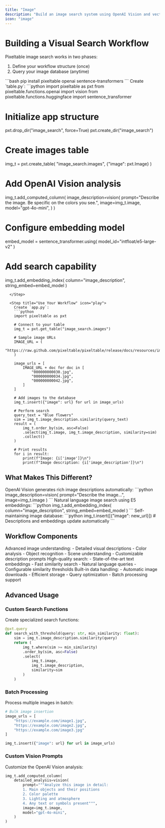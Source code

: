 ```yaml
---
title: "Image"
description: "Build an image search system using OpenAI Vision and vector embeddings"
icon: "image"
---
```


# Building a Visual Search Workflow

Pixeltable image search works in two phases:
1. Define your workflow structure (once)
2. Query your image database (anytime)

<Steps>
  <Step title="Install Dependencies">
    ```bash
    pip install pixeltable openai sentence-transformers
    ```
  </Step>

  <Step title="Define Your Workflow" icon="wand-magic-sparkles">
    Create `table.py`:
    ```python
  import pixeltable as pxt
  from pixeltable.functions.openai import vision
  from pixeltable.functions.huggingface import sentence_transformer

  # Initialize app structure
  pxt.drop_dir("image_search", force=True)
  pxt.create_dir("image_search")

  # Create images table
  img_t = pxt.create_table(
      "image_search.images", 
      {"image": pxt.Image}
  )

  # Add OpenAI Vision analysis
  img_t.add_computed_column(
      image_description=vision(
          prompt="Describe the image. Be specific on the colors you see.",
          image=img_t.image,
          model="gpt-4o-mini",
      )
  )

  # Configure embedding model
  embed_model = sentence_transformer.using(
      model_id="intfloat/e5-large-v2"
  )

  # Add search capability
  img_t.add_embedding_index(
      column="image_description", 
      string_embed=embed_model
  )
```
  </Step>

  <Step title="Use Your Workflow" icon="play">
    Create `app.py`:
    ```python
    import pixeltable as pxt

    # Connect to your table
    img_t = pxt.get_table("image_search.images")

    # Sample image URLs
    IMAGE_URL = (
        "https://raw.github.com/pixeltable/pixeltable/release/docs/resources/images/"
    )

    image_urls = [
        IMAGE_URL + doc for doc in [
            "000000000030.jpg",
            "000000000034.jpg",
            "000000000042.jpg",
        ]
    ]

    # Add images to the database
    img_t.insert({"image": url} for url in image_urls)

    # Perform search
    query_text = "Blue flowers"
    sim = img_t.image_description.similarity(query_text)
    result = (
        img_t.order_by(sim, asc=False)
        .select(img_t.image, img_t.image_description, similarity=sim)
        .collect()
    )

    # Print results
    for i in result:
        print(f"Image: {i['image']}\n")
        print(f"Image description: {i['image_description']}\n")
```
  </Step>
</Steps>

## What Makes This Different?

<CardGroup cols={1}>
  <Card title="AI Vision" icon="eye">
    OpenAI Vision generates rich image descriptions automatically:
    ```python
    image_description=vision(
        prompt="Describe the image...",
        image=img_t.image
    )
    ```
  </Card>

  <Card title="Vector Search" icon="magnifying-glass">
    Natural language image search using E5 embeddings:
    ```python
    img_t.add_embedding_index(
        column="image_description",
        string_embed=embed_model
    )
    ```
  </Card>

  <Card title="Auto-updating" icon="arrows-rotate">
    Self-maintaining image database:
    ```python
    img_t.insert([{"image": new_url}])
    # Descriptions and embeddings update automatically
    ```
  </Card>
</CardGroup>

## Workflow Components

<AccordionGroup>
  <Accordion title="OpenAI Vision" icon="robot">
    Advanced image understanding:
    - Detailed visual descriptions
    - Color analysis
    - Object recognition
    - Scene understanding
    - Customizable description prompts
  </Accordion>

  <Accordion title="E5 Embeddings" icon="network-wired">
    High-quality search:
    - State-of-the-art text embeddings
    - Fast similarity search
    - Natural language queries
    - Configurable similarity thresholds
  </Accordion>

  <Accordion title="Data Management" icon="database">
    Built-in data handling:
    - Automatic image downloads
    - Efficient storage
    - Query optimization
    - Batch processing support
  </Accordion>
</AccordionGroup>

## Advanced Usage

### Custom Search Functions

Create specialized search functions:

```python
@pxt.query
def search_with_threshold(query: str, min_similarity: float):
    sim = img_t.image_description.similarity(query)
    return (
        img_t.where(sim >= min_similarity)
        .order_by(sim, asc=False)
        .select(
            img_t.image,
            img_t.image_description,
            similarity=sim
        )
    )
```

### Batch Processing

Process multiple images in batch:

```python
# Bulk image insertion
image_urls = [
    "https://example.com/image1.jpg",
    "https://example.com/image2.jpg",
    "https://example.com/image3.jpg"
]

img_t.insert({"image": url} for url in image_urls)
```

### Custom Vision Prompts

Customize the OpenAI Vision analysis:

```python
img_t.add_computed_column(
    detailed_analysis=vision(
        prompt="""Analyze this image in detail:
        1. Main objects and their positions
        2. Color palette
        3. Lighting and atmosphere
        4. Any text or symbols present""",
        image=img_t.image,
        model="gpt-4o-mini",
    )
)
```
